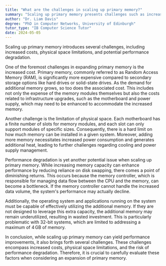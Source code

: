 ```yaml
---
title: "What are the challenges in scaling up primary memory?"
summary: "Scaling up primary memory presents challenges such as increased cost, physical space limitations, and potential performance degradation."
author: "Dr. Liam Davis"
degree: "PhD in Computer Networks, University of Edinburgh"
tutor_type: "IB Computer Science Tutor"
date: 2024-05-05
---
```


Scaling up primary memory introduces several challenges, including increased costs, physical space limitations, and potential performance degradation.

One of the foremost challenges in expanding primary memory is the increased cost. Primary memory, commonly referred to as Random Access Memory (RAM), is significantly more expensive compared to secondary storage options like hard drives or solid-state drives. As the demand for additional memory grows, so too does the associated cost. This includes not only the expense of the memory modules themselves but also the costs related to infrastructure upgrades, such as the motherboard and power supply, which may need to be enhanced to accommodate the increased memory.

Another challenge is the limitation of physical space. Each motherboard has a finite number of slots for memory modules, and each slot can only support modules of specific sizes. Consequently, there is a hard limit on how much memory can be installed in a given system. Moreover, adding more memory necessitates increased power consumption and generates additional heat, leading to further challenges regarding cooling and power supply management.

Performance degradation is yet another potential issue when scaling up primary memory. While increasing memory capacity can enhance performance by reducing reliance on disk swapping, there comes a point of diminishing returns. This occurs because the memory controller, which is responsible for managing data flow between the CPU and the memory, can become a bottleneck. If the memory controller cannot handle the increased data volume, the system's performance may actually decline.

Additionally, the operating system and applications running on the system must be capable of effectively utilizing the additional memory. If they are not designed to leverage this extra capacity, the additional memory may remain underutilized, resulting in wasted investment. This is particularly problematic with 32-bit systems, which are limited to addressing a maximum of $4 \, \text{GB}$ of memory.

In conclusion, while scaling up primary memory can yield performance improvements, it also brings forth several challenges. These challenges encompass increased costs, physical space limitations, and the risk of performance degradation. Therefore, it is crucial to carefully evaluate these factors when considering an expansion of primary memory.
    